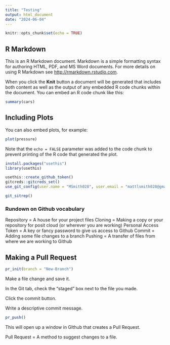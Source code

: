 ```yaml
---
title: "Testing"
output: html_document
date: "2024-06-04"
---
```


```r
knitr::opts_chunk$set(echo = TRUE)
```

## R Markdown

This is an R Markdown document. Markdown is a simple formatting syntax for authoring HTML, PDF, and MS Word documents. For more details on using R Markdown see <http://rmarkdown.rstudio.com>.

When you click the **Knit** button a document will be generated that includes both content as well as the output of any embedded R code chunks within the document. You can embed an R code chunk like this:

```r
summary(cars)
```

## Including Plots

You can also embed plots, for example:

```r
plot(pressure)
```

Note that the `echo = FALSE` parameter was added to the code chunk to prevent printing of the R code that generated the plot.

```r
install.packages("usethis")
library(usethis)
```

```r
usethis::create_github_token()
gitcreds::gitcreds_set()
use_git_config(user.name = "MSmith028", user.email = "mattlsmith028@gmail.com")
```

```r
git_sitrep()
```


### Rundown on Github vocabulary

Repository = A house for your project files
Cloning = Making a copy or your repository for posit cloud (or wherever you are working)
Personal Access Token = A key or fancy password to give us access to Github
Commit = Adding some file changes to a branch
Pushing = A transfer of files from where we are working to Github

## Making a Pull Request

```r
pr_init(branch = "New-Branch")
```

Make a file change and save it.

In the Git tab, check the "staged" box next to the file you made.

Click the commit button.

Write a descriptive commit message.

```r
pr_push()
```

This will open up a window in GIthub that creates a Pull Request.

Pull Request = A method to suggest changes to a file.
